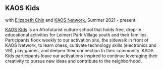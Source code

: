 ## KAOS Kids

<Cover src="robot-youth-SFAA-Feb262024-Newspaper_695.jpg" />

with [Elizabeth Chin](https://elizabethjchin.com/) and [KAOS Network](https://www.kaosnetworkz.com/), Summer 2021 - present

<YouTube src="https://www.youtube.com/embed/1M8LuWFDMBg" />

[KAOS Kids](https://bio.site/kaosnetwork_kaoskids) is an Afrofuturist culture school that holds free, drop-in educational activities for Leimert Park Village youth and their families. Participants flock weekly to our activation site, the sidewalk in front of KAOS Network, to learn chess, cultivate technology skills (electronics and VR), play games, and deepen their connection to their community. KAOS Kids participants leave our activations inspired to continue leveraging their creativity to pursue new ideas and contribute to the neighborhood.
